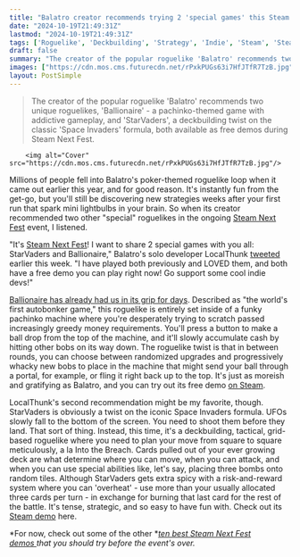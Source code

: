 ```yaml
---
title: "Balatro creator recommends trying 2 'special games' this Steam Next Fest – and both are roguelikes on par with the poker-themed hit"
date: "2024-10-19T21:49:31Z"
lastmod: "2024-10-19T21:49:31Z"
tags: ['Roguelike', 'Deckbuilding', 'Strategy', 'Indie', 'Steam', 'Steam Next Fest', 'Balatro', 'Ballionaire', 'StarVaders', 'Pachinko', 'Space Invaders']
draft: false
summary: "The creator of the popular roguelike 'Balatro' recommends two unique roguelikes, 'Ballionaire' - a pachinko-themed game with addictive gameplay, and 'StarVaders', a deckbuilding twist on the classic 'Space Invaders' formula, both available as free demos during Steam Next Fest."
images: ["https://cdn.mos.cms.futurecdn.net/rPxkPUGs63i7HfJTfR7TzB.jpg"]
layout: PostSimple
---
```

> The creator of the popular roguelike 'Balatro' recommends two unique roguelikes, 'Ballionaire' - a pachinko-themed game with addictive gameplay, and 'StarVaders', a deckbuilding twist on the classic 'Space Invaders' formula, both available as free demos during Steam Next Fest.


        <img alt="Cover" src="https://cdn.mos.cms.futurecdn.net/rPxkPUGs63i7HfJTfR7TzB.jpg"/>
        
Millions of people fell into Balatro's poker-themed roguelike loop when it came out earlier this year, and for good reason. It's instantly fun from the get-go, but you'll still be discovering new strategies weeks after your first run that spark mini lightbulbs in your brain. So when its creator recommended two other "special" roguelikes in the ongoing [Steam Next Fest](https://www.gamesradar.com/tag/steam-next-fest/) event, I listened. 

"It's [Steam Next Fest](https://www.gamesradar.com/tag/steam-next-fest/)! I want to share 2 special games with you all: StarVaders and Ballionaire," Balatro's solo developer LocalThunk [tweeted ](https://x.com/LocalThunk/status/1846328526477447651)earlier this week. "I have played both previously and LOVED them, and both have a free demo you can play right now! Go support some cool indie devs!"

[Ballionaire has already had us in its grip for days](https://www.gamesradar.com/games/roguelike/i-see-what-the-creator-of-balatro-meant-this-pachinko-roguelikes-steam-next-fest-demo-is-dangerously-hard-to-put-down/). Described as "the world's first autobonker game," this roguelike is entirely set inside of a funky pachinko machine where you're desperately trying to scratch passed increasingly greedy money requirements. You'll press a button to make a ball drop from the top of the machine, and it'll slowly accumulate cash by hitting other bobs on its way down. The roguelike twist is that in between rounds, you can choose between randomized upgrades and progressively whacky new bobs to place in the machine that might send your ball through a portal, for example, or fling it right back up to the top. It's just as moreish and gratifying as Balatro, and you can try out its free demo [on Steam](https://store.steampowered.com/app/2667120/Ballionaire/).

LocalThunk's second recommendation might be my favorite, though. StarVaders is obviously a twist on the iconic Space Invaders formula. UFOs slowly fall to the bottom of the screen. You need to shoot them before they land. That sort of thing. Instead, this time, it's a deckbuilding, tactical, grid-based roguelike where you need to plan your move from square to square meticulously, a la Into the Breach. Cards pulled out of your ever growing deck are what determine where you can move, when you can attack, and when you can use special abilities like, let's say, placing three bombs onto random tiles. Although StarVaders gets extra spicy with a risk-and-reward system where you can 'overheat' - use more than your usually allocated three cards per turn - in exchange for burning that last card for the rest of the battle. It's tense, strategic, and so easy to have fun with. Check out its[ Steam demo](https://store.steampowered.com/app/2097570/StarVaders/) here.

*For now, check out some of the other *[<em>ten best Steam Next Fest demos </em>](https://www.gamesradar.com/platforms/pc-gaming/here-are-the-10-steam-next-fest-demos-you-need-to-play-before-they-disappear/)*that you should try before the event's over.*
        